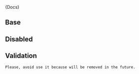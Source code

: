 


<Meta title="Forms|Checkbox" component={Checkbox} />

<Description>{Docs}</Description>

## Base

<Preview>
  <Story name="Base" decorators={[withKnobs, withA11y]}>
    <form className="row-items" style={{ display: 'flex' }}>
      <Checkbox label="label" style={{ flex: '1' }} />
      <Checkbox
        label="label"
        id="venice-checkbox"
        defaultChecked
        style={{ flex: '1' }}
      />
    </form>
  </Story>
</Preview>

## Disabled

<Preview>
  <Story name="Disabled" decorators={[withKnobs, withA11y]}>
    <div className="row-items" style={{ display: 'flex' }}>
      <Checkbox label="disabled" disabled style={{ flex: '1' }} />
      <Checkbox
        label="disabled"
        disabled
        defaultChecked
        style={{ flex: '1' }}
      />
    </div>
  </Story>
</Preview>

## Validation

`Please, avoid use it because will be removed in the future.`

<Preview>
  <Story name="Validation" decorators={[withKnobs, withA11y]}>
    <Checkbox label="Error Sample" error="Errors will be displayed here" />
  </Story>
</Preview>
